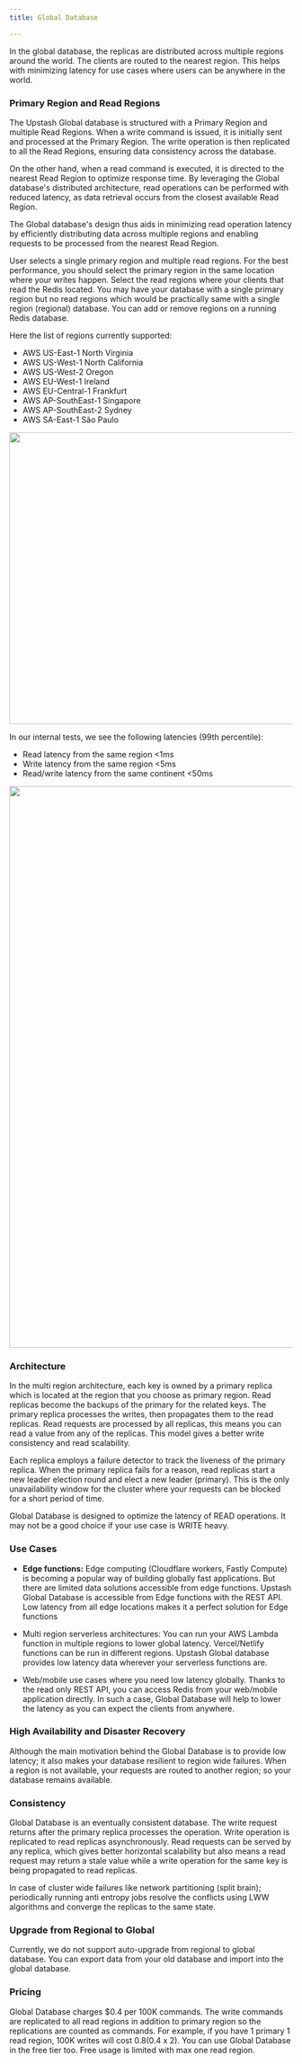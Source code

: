 ```yaml
---
title: Global Database

---
```


In the global database, the replicas are distributed across multiple regions
around the world. The clients are routed to the nearest region. This helps with
minimizing latency for use cases where users can be anywhere in the world.

### Primary Region and Read Regions

The Upstash Global database is structured with a Primary Region and multiple
Read Regions. When a write command is issued, it is initially sent and processed
at the Primary Region. The write operation is then replicated to all the Read
Regions, ensuring data consistency across the database.

On the other hand, when a read command is executed, it is directed to the
nearest Read Region to optimize response time. By leveraging the Global
database's distributed architecture, read operations can be performed with
reduced latency, as data retrieval occurs from the closest available Read
Region.

The Global database's design thus aids in minimizing read operation latency by
efficiently distributing data across multiple regions and enabling requests to
be processed from the nearest Read Region.

User selects a single primary region and multiple read regions. For the best
performance, you should select the primary region in the same location where
your writes happen. Select the read regions where your clients that read the
Redis located. You may have your database with a single primary region but no
read regions which would be practically same with a single region (regional)
database. You can add or remove regions on a running Redis database.

Here the list of regions currently supported:

- AWS US-East-1 North Virginia
- AWS US-West-1 North California
- AWS US-West-2 Oregon
- AWS EU-West-1 Ireland
- AWS EU-Central-1 Frankfurt
- AWS AP-SouthEast-1 Singapore
- AWS AP-SouthEast-2 Sydney
- AWS SA-East-1 São Paulo

<Frame><img src="/img/globaldb/regionselect.png" width="520" /></Frame>

In our internal tests, we see the following latencies (99th percentile):

- Read latency from the same region &lt;1ms
- Write latency from the same region &lt;5ms
- Read/write latency from the same continent &lt;50ms

<Frame><img src="/img/globaldb/map2.png" width="1000" /></Frame>

### Architecture

In the multi region architecture, each key is owned by a primary replica which
is located at the region that you choose as primary region. Read replicas become
the backups of the primary for the related keys. The primary replica processes
the writes, then propagates them to the read replicas. Read requests are
processed by all replicas, this means you can read a value from any of the
replicas. This model gives a better write consistency and read scalability.

Each replica employs a failure detector to track the liveness of the primary
replica. When the primary replica fails for a reason, read replicas start a new
leader election round and elect a new leader (primary). This is the only
unavailability window for the cluster where your requests can be blocked for a
short period of time.

<Note>
    Global Database is designed to optimize the latency of READ operations. It
    may not be a good choice if your use case is WRITE heavy.
</Note>

### Use Cases

- **Edge functions:** Edge computing (Cloudflare workers, Fastly Compute) is
  becoming a popular way of building globally fast applications. But there are
  limited data solutions accessible from edge functions. Upstash Global Database
  is accessible from Edge functions with the REST API. Low latency from all edge
  locations makes it a perfect solution for Edge functions

- Multi region serverless architectures: You can run your AWS Lambda function in
  multiple regions to lower global latency. Vercel/Netlify functions can be run
  in different regions. Upstash Global database provides low latency data
  wherever your serverless functions are.

- Web/mobile use cases where you need low latency globally. Thanks to the read
  only REST API, you can access Redis from your web/mobile application directly.
  In such a case, Global Database will help to lower the latency as you can
  expect the clients from anywhere.

### High Availability and Disaster Recovery

Although the main motivation behind the Global Database is to provide low
latency; it also makes your database resilient to region wide failures. When a
region is not available, your requests are routed to another region; so your
database remains available.

### Consistency

Global Database is an eventually consistent database. The write request returns
after the primary replica processes the operation. Write operation is replicated
to read replicas asynchronously. Read requests can be served by any replica,
which gives better horizontal scalability but also means a read request may
return a stale value while a write operation for the same key is being
propagated to read replicas.

In case of cluster wide failures like network partitioning (split brain);
periodically running anti entropy jobs resolve the conflicts using LWW
algorithms and converge the replicas to the same state.

### Upgrade from Regional to Global

Currently, we do not support auto-upgrade from regional to global database. You
can export data from your old database and import into the global database.

### Pricing

Global Database charges $0.4 per 100K commands. The write commands are
replicated to all read regions in addition to primary region so the replications
are counted as commands. For example, if you have 1 primary 1 read region, 100K
writes will cost $0.8 ($0.4 x 2). You can use Global Database in the free tier
too. Free usage is limited with max one read region.
